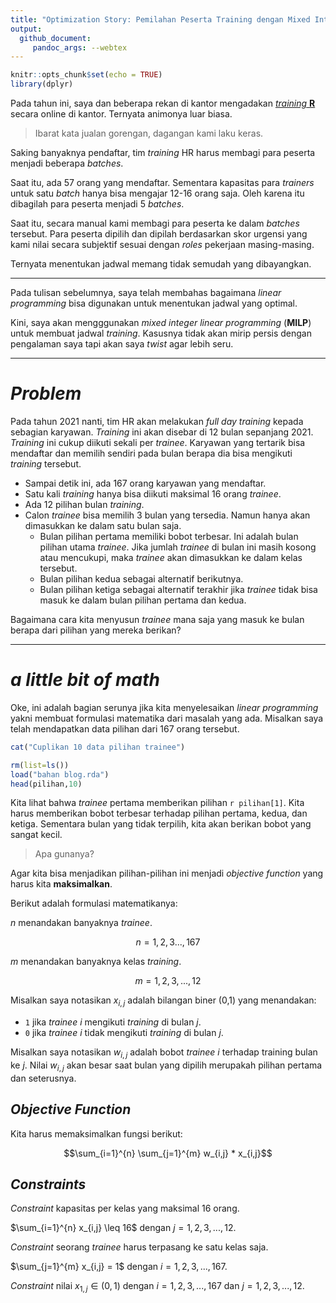 ```yaml
---
title: "Optimization Story: Pemilahan Peserta Training dengan Mixed Integer Linear Programming"
output:
  github_document:
     pandoc_args: --webtex
---
```


```r
knitr::opts_chunk$set(echo = TRUE)
library(dplyr)
```

Pada tahun ini, saya dan beberapa rekan di kantor mengadakan [_training_ __R__](https://ikanx101.com/blog/training-replikasi/) secara online di kantor. Ternyata animonya luar biasa. 

> Ibarat kata jualan gorengan, dagangan kami laku keras.

Saking banyaknya pendaftar, tim _training_ HR harus membagi para peserta menjadi beberapa _batches_.

Saat itu, ada 57 orang yang mendaftar. Sementara kapasitas para _trainers_ untuk satu _batch_ hanya bisa mengajar 12-16 orang saja. Oleh karena itu dibagilah para peserta menjadi 5 _batches_.

Saat itu, secara manual kami membagi para peserta ke dalam _batches_ tersebut. Para peserta dipilih dan dipilah berdasarkan skor urgensi yang kami nilai secara subjektif sesuai dengan _roles_ pekerjaan masing-masing.

Ternyata menentukan jadwal memang tidak semudah yang dibayangkan.

---

Pada tulisan sebelumnya, saya telah membahas bagaimana _linear programming_ bisa digunakan untuk menentukan jadwal yang optimal.

Kini, saya akan mengggunakan _mixed integer linear programming_ (__MILP__) untuk membuat jadwal _training_. Kasusnya tidak akan mirip persis dengan pengalaman saya tapi akan saya _twist_ agar lebih seru.

---

# _Problem_

Pada tahun 2021 nanti, tim HR akan melakukan _full day training_ kepada sebagian karyawan. _Training_ ini akan disebar di 12 bulan sepanjang 2021. _Training_ ini cukup diikuti sekali per _trainee_. Karyawan yang tertarik bisa mendaftar dan memilih sendiri pada bulan berapa dia bisa mengikuti _training_ tersebut.

- Sampai detik ini, ada 167 orang karyawan yang mendaftar.
- Satu kali _training_ hanya bisa diikuti maksimal 16 orang _trainee_.
- Ada 12 pilihan bulan _training_. 
- Calon _trainee_ bisa memilih 3 bulan yang tersedia. Namun hanya akan dimasukkan ke dalam satu bulan saja.
  - Bulan pilihan pertama memiliki bobot terbesar. Ini adalah bulan pilihan utama _trainee_. Jika jumlah _trainee_ di bulan ini masih kosong atau mencukupi, maka _trainee_ akan dimasukkan ke dalam kelas tersebut.
  - Bulan pilihan kedua sebagai alternatif berikutnya.
  - Bulan pilihan ketiga sebagai alternatif terakhir jika _trainee_ tidak bisa masuk ke dalam bulan pilihan pertama dan kedua.

Bagaimana cara kita menyusun _trainee_ mana saja yang masuk ke bulan berapa dari pilihan yang mereka berikan?

---

# _a little bit of math_

Oke, ini adalah bagian serunya jika kita menyelesaikan _linear programming_ yakni membuat formulasi matematika dari masalah yang ada. Misalkan saya telah mendapatkan data pilihan dari 167 orang tersebut.

```r
cat("Cuplikan 10 data pilihan trainee")

rm(list=ls())
load("bahan blog.rda")
head(pilihan,10)
```

Kita lihat bahwa _trainee_ pertama memberikan pilihan `r pilihan[1]`. Kita harus memberikan bobot terbesar terhadap pilihan pertama, kedua, dan ketiga. Sementara bulan yang tidak terpilih, kita akan berikan bobot yang sangat kecil.

> Apa gunanya?

Agar kita bisa menjadikan pilihan-pilihan ini menjadi _objective function_ yang harus kita __maksimalkan__.

Berikut adalah formulasi matematikanya:

$n$ menandakan banyaknya _trainee_. 

$$n = 1,2,3...,167$$

$m$ menandakan banyaknya kelas _training_.

$$m = 1,2,3,...,12$$

Misalkan saya notasikan $x_{i,j}$ adalah bilangan biner (0,1) yang menandakan:

- `1` jika _trainee_ $i$ mengikuti _training_ di bulan $j$.
- `0` jika _trainee_ $i$ tidak mengikuti _training_ di bulan $j$.

Misalkan saya notasikan $w_{i,j}$ adalah bobot _trainee_ $i$ terhadap training bulan ke $j$. Nilai $w_{i,j}$ akan besar saat bulan yang dipilih merupakah pilihan pertama dan seterusnya.

## _Objective Function_

Kita harus memaksimalkan fungsi berikut:

$$\sum_{i=1}^{n} \sum_{j=1}^{m} w_{i,j} * x_{i,j}$$

## _Constraints_

_Constraint_ kapasitas per kelas yang maksimal 16 orang.

$\sum_{i=1}^{n} x_{i,j} \leq 16$ dengan $j = 1,2,3,...,12$.

_Constraint_ seorang _trainee_ harus terpasang ke satu kelas saja.

$\sum_{j=1}^{m} x_{i,j} = 1$ dengan $i = 1,2,3,...,167$.

_Constraint_ nilai $x_{1,j} \in (0,1)$ dengan $i = 1,2,3,...,167$ dan $j = 1,2,3,...,12$.

